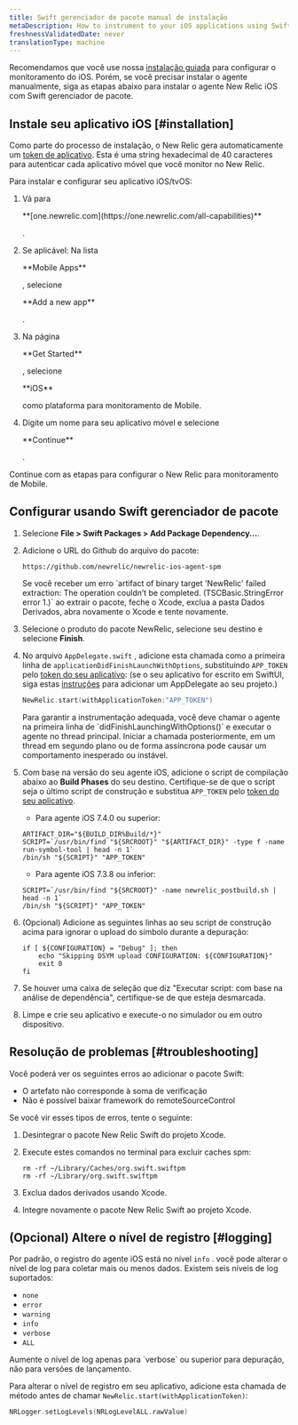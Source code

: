 ```yaml
---
title: Swift gerenciador de pacote manual de instalação
metaDescription: How to instrument to your iOS applications using Swift Package Manager.
freshnessValidatedDate: never
translationType: machine
---
```


Recomendamos que você use nossa [instalação guiada](https://onenr.io/0qwLv87gkj5) para configurar o monitoramento do iOS. Porém, se você precisar instalar o agente manualmente, siga as etapas abaixo para instalar o agente New Relic iOS com Swift gerenciador de pacote.

## Instale seu aplicativo iOS [#installation]

Como parte do processo de instalação, o New Relic gera automaticamente um [token de aplicativo](/docs/mobile-apps/viewing-your-application-token). Esta é uma string hexadecimal de 40 caracteres para autenticar cada aplicativo móvel que você monitor no New Relic.

Para instalar e configurar seu aplicativo iOS/tvOS:

1. Vá para

   <DNT>
     **[one.newrelic.com](https://one.newrelic.com/all-capabilities)**
   </DNT>

   .

2. Se aplicável: Na lista

   <DNT>
     **Mobile Apps**
   </DNT>

   , selecione

   <DNT>
     **Add a new app**
   </DNT>

   .

3. Na página

   <DNT>
     **Get Started**
   </DNT>

   , selecione

   <DNT>
     **iOS**
   </DNT>

   como plataforma para monitoramento de Mobile.

4. Digite um nome para seu aplicativo móvel e selecione

   <DNT>
     **Continue**
   </DNT>

   .

Continue com as etapas para configurar o New Relic para monitoramento de Mobile.

## Configurar usando Swift gerenciador de pacote

1. Selecione <DNT>**File > Swift Packages > Add Package Dependency...**</DNT>.

2. Adicione o URL do Github do arquivo do pacote:

   ```
   https://github.com/newrelic/newrelic-ios-agent-spm
   ```

   <Callout variant="tip">
     Se você receber um erro `artifact of binary target 'NewRelic' failed extraction: The operation couldn’t be completed. (TSCBasic.StringError error 1.)` ao extrair o pacote, feche o Xcode, exclua a pasta Dados Derivados, abra novamente o Xcode e tente novamente.
   </Callout>

3. Selecione o produto do pacote NewRelic, selecione seu destino e selecione <DNT>**Finish**</DNT>.

4. No arquivo `AppDelegate.swift` , adicione esta chamada como a primeira linha de `applicationDidFinishLaunchWithOptions`, substituindo `APP_TOKEN` pelo [token do seu aplicativo](/docs/mobile-apps/viewing-your-application-token): (se o seu aplicativo for escrito em SwiftUI, siga estas [instruções](/docs/mobile-monitoring/new-relic-mobile-ios/troubleshoot/swiftui-appdelegate) para adicionar um AppDelegate ao seu projeto.)

   ```swift
   NewRelic.start(withApplicationToken:"APP_TOKEN")
   ```

   <Callout variant="important">
     Para garantir a instrumentação adequada, você deve chamar o agente na primeira linha de `didFinishLaunchingWithOptions()` e executar o agente no thread principal. Iniciar a chamada posteriormente, em um thread em segundo plano ou de forma assíncrona pode causar um comportamento inesperado ou instável.
   </Callout>

5. Com base na versão do seu agente iOS, adicione o script de compilação abaixo ao <DNT>**Build Phases**</DNT> do seu destino. Certifique-se de que o script seja o último script de construção e substitua `APP_TOKEN` pelo [token do seu aplicativo](/docs/mobile-apps/viewing-your-application-token).

   * Para agente iOS 7.4.0 ou superior:

   ```shell
   ARTIFACT_DIR="${BUILD_DIR%Build/*}"
   SCRIPT=`/usr/bin/find "${SRCROOT}" "${ARTIFACT_DIR}" -type f -name run-symbol-tool | head -n 1`
   /bin/sh "${SCRIPT}" "APP_TOKEN"
   ```

   * Para agente iOS 7.3.8 ou inferior:

   ```shell
   SCRIPT=`/usr/bin/find "${SRCROOT}" -name newrelic_postbuild.sh | head -n 1`
   /bin/sh "${SCRIPT}" "APP_TOKEN"
   ```

6. (Opcional) Adicione as seguintes linhas ao seu script de construção acima para ignorar o upload do símbolo durante a depuração:

   ```shell
   if [ ${CONFIGURATION} = "Debug" ]; then
       echo "Skipping DSYM upload CONFIGURATION: ${CONFIGURATION}"
       exit 0
   fi
   ```

7. Se houver uma caixa de seleção que diz "Executar script: com base na análise de dependência", certifique-se de que esteja desmarcada.

8. Limpe e crie seu aplicativo e execute-o no simulador ou em outro dispositivo.

<InstallFeedback/>

## Resolução de problemas [#troubleshooting]

Você poderá ver os seguintes erros ao adicionar o pacote Swift:

* O artefato não corresponde à soma de verificação
* Não é possível baixar framework do remoteSourceControl

Se você vir esses tipos de erros, tente o seguinte:

1. Desintegrar o pacote New Relic Swift do projeto Xcode.

2. Execute estes comandos no terminal para excluir caches spm:

   ```shell
   rm -rf ~/Library/Caches/org.swift.swiftpm
   rm -rf ~/Library/org.swift.swiftpm
   ```

3. Exclua dados derivados usando Xcode.

4. Integre novamente o pacote New Relic Swift ao projeto Xcode.

## (Opcional) Altere o nível de registro [#logging]

Por padrão, o registro do agente iOS está no nível `info` . você pode alterar o nível de log para coletar mais ou menos dados. Existem seis níveis de log suportados:

* `none`
* `error`
* `warning`
* `info`
* `verbose`
* `ALL`

<Callout variant="important">
  Aumente o nível de log apenas para `verbose` ou superior para depuração, não para versões de lançamento.
</Callout>

Para alterar o nível de registro em seu aplicativo, adicione esta chamada de método antes de chamar `NewRelic.start(withApplicationToken)`:

```swift
NRLogger.setLogLevels(NRLogLevelALL.rawValue)
```
